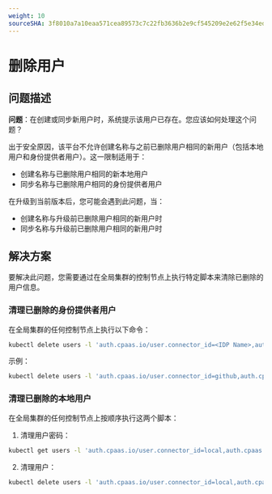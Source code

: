 ```yaml
---
weight: 10
sourceSHA: 3f8010a7a10eaa571cea89573c7c22fb3636b2e9cf545209e2e62f5e34ed2c60
---
```


# 删除用户

## 问题描述

**问题**：在创建或同步新用户时，系统提示该用户已存在。您应该如何处理这个问题？

出于安全原因，该平台不允许创建名称与之前已删除用户相同的新用户（包括本地用户和身份提供者用户）。这一限制适用于：

- 创建名称与已删除用户相同的新本地用户
- 同步名称与已删除用户相同的身份提供者用户

在升级到当前版本后，您可能会遇到此问题，当：

- 创建名称与升级前已删除用户相同的新用户时
- 同步名称与升级前已删除用户相同的新用户时

## 解决方案

要解决此问题，您需要通过在全局集群的控制节点上执行特定脚本来清除已删除的用户信息。

### 清理已删除的身份提供者用户

在全局集群的任何控制节点上执行以下命令：

```bash
kubectl delete users -l 'auth.cpaas.io/user.connector_id=<IDP Name>,auth.cpaas.io/user.state=deleted'
```

示例：

```bash
kubectl delete users -l 'auth.cpaas.io/user.connector_id=github,auth.cpaas.io/user.state=deleted'
```

### 清理已删除的本地用户

在全局集群的任何控制节点上按顺序执行这两个脚本：

1. 清理用户密码：

```bash
kubectl get users -l 'auth.cpaas.io/user.connector_id=local,auth.cpaas.io/user.state=deleted' | awk '{print $1}' | xargs kubectl delete password -n cpaas-system
```

2. 清理用户：

```bash
kubectl delete users -l 'auth.cpaas.io/user.connector_id=local,auth.cpaas.io/user.state=deleted'
```
